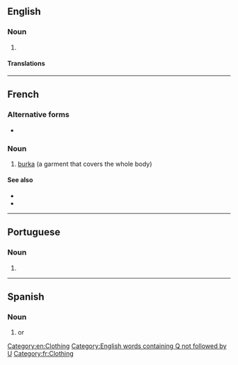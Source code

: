 ==English==

===Noun===
{{en-noun}}

# {{alternative spelling of|burka|lang=en}}

====Translations====
{{trans-see|burka}}

[[Category:en:Clothing]]
[[Category:English words containing Q not followed by U]]

----

==French==
{{wikipedia|lang=fr}}

===Alternative forms===
* {{l|fr|burka}}

===Noun===
{{fr-noun|f}}

# [[burka]] (a garment that covers the whole body)

====See also====
* {{l|fr|niqab}}
* {{l|fr|hijab}}

[[Category:fr:Clothing]]

----

==Portuguese==

===Noun===
{{pt-noun|f|s}}

# {{alternative spelling of|burca|lang=pt}}

----

==Spanish==

===Noun===
{{es-noun|m}}

# {{l|en|burqa}} or {{l|en|burka}}
